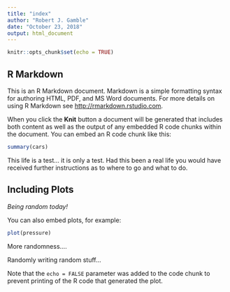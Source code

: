 ```yaml
---
title: "index"
author: "Robert J. Gamble"
date: "October 23, 2018"
output: html_document
---
```


```r
knitr::opts_chunk$set(echo = TRUE)
```

## R Markdown

This is an R Markdown document. Markdown is a simple formatting syntax for authoring HTML, PDF, and MS Word documents. For more details on using R Markdown see <http://rmarkdown.rstudio.com>.

When you click the **Knit** button a document will be generated that includes both content as well as the output of any embedded R code chunks within the document. You can embed an R code chunk like this:

```r
summary(cars)
```

This life is a test... it is only a test.
Had this been a real life you would have received further instructions as 
to where to go and what to do.

## Including Plots
*Being random today!*

You can also embed plots, for example:

```r
plot(pressure)
```

More randomness....

Randomly writing random stuff...

Note that the `echo = FALSE` parameter was added to the code chunk to prevent printing of the R code that generated the plot.
